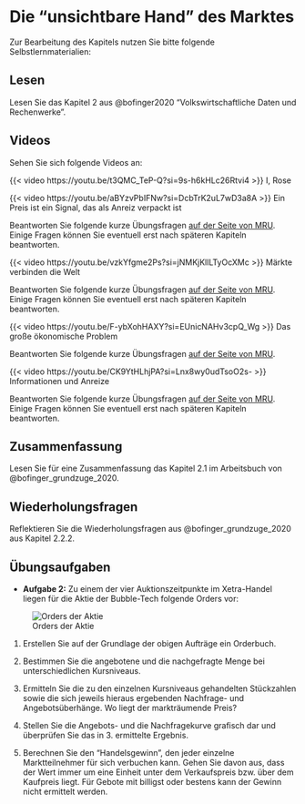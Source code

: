 # Die "unsichtbare Hand" des Marktes

Zur Bearbeitung des Kapitels nutzen Sie bitte folgende Selbstlernmaterialien:

## Lesen

Lesen Sie das Kapitel 2 aus @bofinger2020 "Volkswirtschaftliche Daten und Rechenwerke".

## Videos

Sehen Sie sich folgende Videos an:

::: {#vid-price1}
{{< video https://youtu.be/t3QMC_TeP-Q?si=9s-h6kHLc26Rtvi4 >}} I, Rose
:::

::: {.callout-tip collapse="true" title="Video: Ein Preis ist ein Signal, das als Anreiz verpackt ist "}
<div>

::: {#vid-price2}
{{< video https://youtu.be/aBYzvPbIFNw?si=DcbTrK2uL7wD3a8A >}} Ein Preis ist ein Signal, das als Anreiz verpackt ist
:::

</div>

Beantworten Sie folgende kurze Übungsfragen [auf der Seite von MRU](https://mru.org/practice-questions/price-signal-wrapped-incentive-practice-questions). Einige Fragen können Sie eventuell erst nach späteren Kapiteln beantworten.
:::

::: {.callout-tip collapse="true" title="Video: Märkte verbinden die Welt"}
<div>

::: {#vid-price3}
{{< video https://youtu.be/vzkYfgme2Ps?si=jNMKjKllLTyOcXMc >}} Märkte verbinden die Welt
:::

</div>

Beantworten Sie folgende kurze Übungsfragen [auf der Seite von MRU](https://mru.org/practice-questions/markets-link-world-practice-questions). Einige Fragen können Sie eventuell erst nach späteren Kapiteln beantworten.
:::




::: {.callout-tip collapse="true" title="Video: Das große ökonomische Problem"}
<div>

::: {#vid-price4}
{{< video https://youtu.be/F-ybXohHAXY?si=EUnicNAHv3cpQ_Wg >}} Das große ökonomische Problem
:::

</div>

Beantworten Sie folgende kurze Übungsfragen [auf der Seite von MRU](https://mru.org/practice-questions/great-economic-problem-practice-questions).
:::




::: {.callout-tip collapse="true" title="Video: Informationen und Anreize"}
<div>

::: {#vid-price5}
{{< video https://youtu.be/CK9YtHLhjPA?si=Lnx8wy0udTsoO2s- >}} Informationen und Anreize
:::

</div>

Beantworten Sie folgende kurze Übungsfragen [auf der Seite von MRU](https://mru.org/practice-questions/information-and-incentives-practices-questions). Einige Fragen können Sie eventuell erst nach späteren Kapiteln beantworten.
:::




## Zusammenfassung

Lesen Sie für eine Zusammenfassung das Kapitel 2.1 im Arbeitsbuch von @bofinger_grundzuge_2020.

## Wiederholungsfragen

Reflektieren Sie die Wiederholungsfragen aus @bofinger_grundzuge_2020 aus Kapitel 2.2.2.

## Übungsaufgaben

-   **Aufgabe 2:** Zu einem der vier Auktionszeitpunkte im Xetra-Handel liegen für die Aktie der Bubble-Tech folgende Orders vor:

![Orders der Aktie](images/clipboard-1226648361.png)

1.  Erstellen Sie auf der Grundlage der obigen Aufträge ein Orderbuch.

2.  Bestimmen Sie die angebotene und die nachgefragte Menge bei unterschiedlichen Kursniveaus.

3.  Ermitteln Sie die zu den einzelnen Kursniveaus gehandelten Stückzahlen sowie die sich jeweils hieraus ergebenden Nachfrage- und Angebotsüberhänge. Wo liegt der markträumende Preis?

4.  Stellen Sie die Angebots- und die Nachfragekurve grafisch dar und überprüfen Sie das in 3. ermittelte Ergebnis.

5.  Berechnen Sie den "Handelsgewinn", den jeder einzelne Marktteilnehmer für sich verbuchen kann. Gehen Sie davon aus, dass der Wert immer um eine Einheit unter dem Verkaufspreis bzw. über dem Kaufpreis liegt. Für Gebote mit billigst oder bestens kann der Gewinn nicht ermittelt werden.

